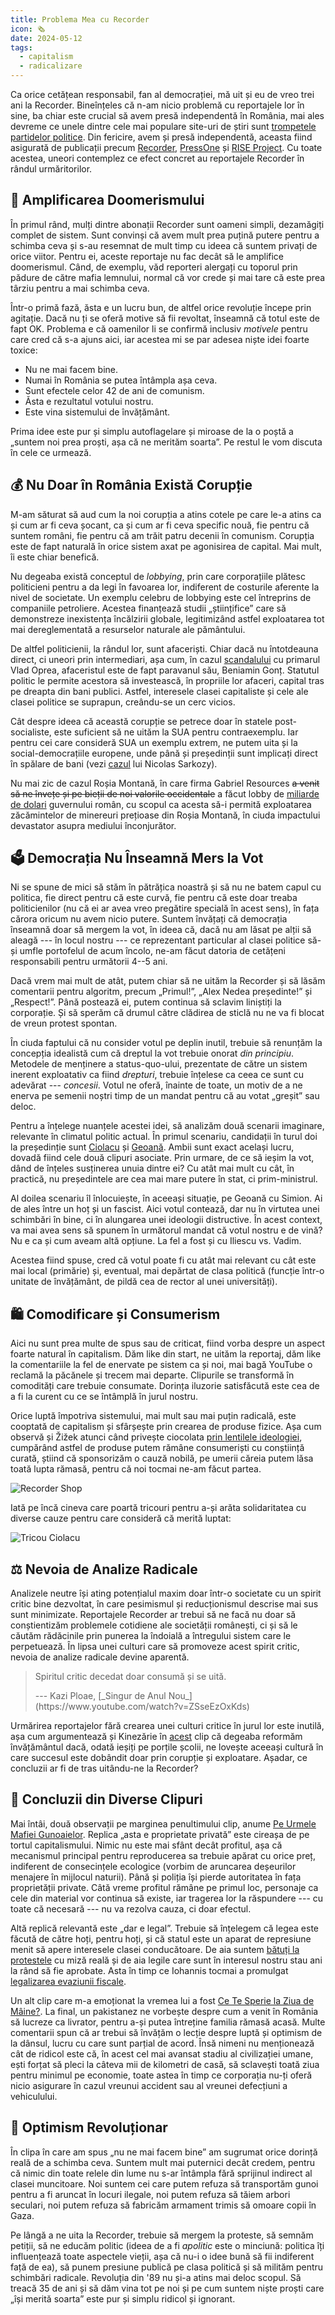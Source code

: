 ```yaml
---
title: Problema Mea cu Recorder
icon: 🗞️
date: 2024-05-12
tags:
  - capitalism
  - radicalizare
---
```


Ca orice cetățean responsabil, fan al democrației, mă uit și eu de vreo trei ani la Recorder. Bineînțeles că n-am nicio problemă cu reportajele lor în sine, ba chiar este crucial să avem presă independentă în România, mai ales devreme ce unele dintre cele mai populare site-uri de știri sunt [trompetele partidelor politice](https://www.hotnews.ro/stiri-politic-26748470-milion-euro-din-bani-publici-pnl-pentru-site-digi24-articolele-nu-fost-marcate-semnul-libertatea.htm). Din fericire, avem și presă independentă, aceasta fiind asigurată de publicații precum [Recorder](https://recorder.ro/), [PressOne](https://pressone.ro/) și [RISE Project](https://www.riseproject.ro/en/). Cu toate acestea, uneori contemplez ce efect concret au reportajele Recorder în rândul urmăritorilor.

## 🌋 Amplificarea Doomerismului

În primul rând, mulți dintre abonații Recorder sunt oameni simpli, dezamăgiți complet de sistem. Sunt convinși că avem mult prea puțină putere pentru a schimba ceva și s-au resemnat de mult timp cu ideea că suntem privați de orice viitor. Pentru ei, aceste reportaje nu fac decât să le amplifice doomerismul. Când, de exemplu, văd reporteri alergați cu toporul prin pădure de către mafia lemnului, normal că vor crede și mai tare că este prea târziu pentru a mai schimba ceva.

Într-o primă fază, ăsta e un lucru bun, de altfel orice revoluție începe prin agitație. Dacă nu ți se oferă motive să fii revoltat, înseamnă că totul este de fapt OK. Problema e că oamenilor li se confirmă inclusiv _motivele_ pentru care cred că s-a ajuns aici, iar acestea mi se par adesea niște idei foarte toxice:

- Nu ne mai facem bine.
- Numai în România se putea întâmpla așa ceva.
- Sunt efectele celor 42 de ani de comunism.
- Ăsta e rezultatul votului nostru.
- Este vina sistemului de învățământ.

Prima idee este pur și simplu autoflagelare și miroase de la o poștă a „suntem noi prea proști, așa că ne merităm soarta”. Pe restul le vom discuta în cele ce urmează.

## 💰 Nu Doar în România Există Corupție

M-am săturat să aud cum la noi corupția a atins cotele pe care le-a atins ca și cum ar fi ceva șocant, ca și cum ar fi ceva specific nouă, fie pentru că suntem români, fie pentru că am trăit patru decenii în comunism. Corupția este de fapt naturală în orice sistem axat pe agonisirea de capital. Mai mult, îi este chiar benefică.

Nu degeaba există conceptul de _lobbying_, prin care corporațiile plătesc politicieni pentru a da legi în favoarea lor, indiferent de costurile aferente la nivel de societate. Un exemplu celebru de lobbying este cel întreprins de companiile petroliere. Acestea finanțează studii „științifice” care să demonstreze inexistența încălzirii globale, legitimizând astfel exploatarea tot mai dereglementată a resurselor naturale ale pământului.

De altfel politicienii, la rândul lor, sunt afaceriști. Chiar dacă nu întotdeauna direct, ci uneori prin intermediari, așa cum, în cazul [scandalului](https://recorder.ro/cartelul-din-carpati/) cu primarul Vlad Oprea, afaceristul este de fapt paravanul său, Beniamin Gonț. Statutul politic le permite acestora să investească, în propriile lor afaceri, capital tras pe dreapta din bani publici. Astfel, interesele clasei capitaliste și cele ale clasei politice se suprapun, creându-se un cerc vicios.

Cât despre ideea că această corupție se petrece doar în statele post-socialiste, este suficient să ne uităm la SUA pentru contraexemplu. Iar pentru cei care consideră SUA un exemplu extrem, ne putem uita și la social-democrațiile europene, unde până și președinții sunt implicați direct în spălare de bani (vezi [cazul](https://en.wikipedia.org/wiki/Nicolas_Sarkozy_corruption_trial) lui Nicolas Sarkozy).

Nu mai zic de cazul Roșia Montană, în care firma Gabriel Resources ~~a venit să ne învețe și pe bieții de noi valorile occidentale~~ a făcut lobby de [miliarde de dolari](https://romania.europalibera.org/a/afacerea-rosia-montana-politicieni-evolutie-actiuni-gabriel-resources/32858316.html) guvernului român, cu scopul ca acesta să-i permită exploatarea zăcămintelor de minereuri prețioase din Roșia Montană, în ciuda impactului devastator asupra mediului înconjurător.

## 🗳️ Democrația Nu Înseamnă Mers la Vot

Ni se spune de mici să stăm în pătrățica noastră și să nu ne batem capul cu politica, fie direct pentru că este curvă, fie pentru că este doar treaba politicienilor (nu că ei ar avea vreo pregătire specială în acest sens), în fața cărora oricum nu avem nicio putere. Suntem învățați că democrația înseamnă doar să mergem la vot, în ideea că, dacă nu am lăsat pe alții să aleagă --- în locul nostru --- ce reprezentant particular al clasei politice să-și umfle portofelul de acum încolo, ne-am făcut datoria de cetățeni responsabili pentru următorii 4--5 ani.

Dacă vrem mai mult de atât, putem chiar să ne uităm la Recorder și să lăsăm comentarii pentru algoritm, precum „Primul!”, „Alex Nedea președinte!” și „Respect!”. Până postează ei, putem continua să sclavim liniștiți la corporație. Și să sperăm că drumul către clădirea de sticlă nu ne va fi blocat de vreun protest spontan.

În ciuda faptului că nu consider votul pe deplin inutil, trebuie să renunțăm la concepția idealistă cum că dreptul la vot trebuie onorat _din principiu_. Metodele de menținere a status-quo-ului, prezentate de către un sistem inerent exploatativ ca fiind _drepturi_, trebuie înțelese ca ceea ce sunt cu adevărat --- _concesii_. Votul ne oferă, înainte de toate, un motiv de a ne enerva pe semenii noștri timp de un mandat pentru că au votat „greșit” sau deloc.

Pentru a înțelege nuanțele acestei idei, să analizăm două scenarii imaginare, relevante în climatul politic actual. În primul scenariu, candidații în turul doi la președinție sunt [Ciolacu](https://www.youtube.com/watch?v=93n-cfNzPOw) și [Geoană](https://www.youtube.com/watch?v=zIrEymjxftI). Ambii sunt exact același lucru, dovadă fiind cele două clipuri asociate. Prin urmare, de ce să ieșim la vot, dând de înțeles susținerea unuia dintre ei? Cu atât mai mult cu cât, în practică, nu președintele are cea mai mare putere în stat, ci prim-ministrul.

Al doilea scenariu îl înlocuiește, în aceeași situație, pe Geoană cu Simion. Ai de ales între un hoț și un fascist. Aici votul contează, dar nu în virtutea unei schimbări în bine, ci în alungarea unei ideologii distructive. În acest context, va mai avea sens să spunem în următorul mandat că votul nostru e de vină? Nu e ca și cum aveam altă opțiune. La fel a fost și cu Iliescu vs. Vadim.

Acestea fiind spuse, cred că votul poate fi cu atât mai relevant cu cât este mai local (primărie) și, eventual, mai depărtat de clasa politică (funcție într-o unitate de învățământ, de pildă cea de rector al unei universități).

## 🛍️ Comodificare și Consumerism

Aici nu sunt prea multe de spus sau de criticat, fiind vorba despre un aspect foarte natural în capitalism. Dăm like din start, ne uităm la reportaj, dăm like la comentariile la fel de enervate pe sistem ca și noi, mai bagă YouTube o reclamă la păcănele și trecem mai departe. Clipurile se transformă în comodități care trebuie consumate. Dorința iluzorie satisfăcută este cea de a fi la curent cu ce se întâmplă în jurul nostru.

Orice luptă împotriva sistemului, mai mult sau mai puțin radicală, este cooptată de capitalism și sfârșește prin crearea de produse fizice. Așa cum observă și Žižek atunci când privește ciocolata [prin lentilele ideologiei](https://www.youtube.com/watch?v=rxvOFeexgU4&t=186s), cumpărând astfel de produse putem rămâne consumeriști cu conștiință curată, știind că sponsorizăm o cauză nobilă, pe umerii căreia putem lăsa toată lupta rămasă, pentru că noi tocmai ne-am făcut partea.

![Recorder Shop](../../assets/posts/recorder-shop.png)

Iată pe încă cineva care poartă tricouri pentru a-și arăta solidaritatea cu diverse cauze pentru care consideră că merită luptat:

![Tricou Ciolacu](../../assets/posts/ciolacu-t-shirt.jpg)

## ⚖️ Nevoia de Analize Radicale

Analizele neutre își ating potențialul maxim doar într-o societate cu un spirit critic bine dezvoltat, în care pesimismul și reducționismul descrise mai sus sunt minimizate. Reportajele Recorder ar trebui să ne facă nu doar să conștientizăm problemele cotidiene ale societății românești, ci și să le căutăm rădăcinile prin punerea la îndoială a întregului sistem care le perpetuează. În lipsa unei culturi care să promoveze acest spirit critic, nevoia de analize radicale devine aparentă.

> Spiritul critic decedat doar consumă și se uită.
>
> <p class="text-right">--- Kazi Ploae, [_Singur de Anul Nou_](https://www.youtube.com/watch?v=ZSseEzOxKds)</p>

Urmărirea reportajelor fără crearea unei culturi critice în jurul lor este inutilă, așa cum argumentează și Kinezărie în [acest](https://www.youtube.com/watch?v=AxLySQF7LS8) clip că degeaba reformăm învățământul dacă, odată ieșiți pe porțile școlii, ne lovește aceeași cultură în care succesul este dobândit doar prin corupție și exploatare. Așadar, ce concluzii ar fi de tras uitându-ne la Recorder?

## 🔬 Concluzii din Diverse Clipuri

Mai întâi, două observații pe marginea penultimului clip, anume [Pe Urmele Mafiei Gunoaielor](https://www.youtube.com/watch?v=WHgwT-F05J4). Replica „asta e proprietate privată” este cireașa de pe tortul capitalismului. Nimic nu este mai sfânt decât profitul, așa că mecanismul principal pentru reproducerea sa trebuie apărat cu orice preț, indiferent de consecințele ecologice (vorbim de aruncarea deșeurilor menajere în mijlocul naturii). Până și poliția își pierde autoritatea în fața proprietății private. Câtă vreme profitul rămâne pe primul loc, personaje ca cele din material vor continua să existe, iar tragerea lor la răspundere --- cu toate că necesară --- nu va rezolva cauza, ci doar efectul.

Altă replică relevantă este „dar e legal”. Trebuie să înțelegem că legea este făcută de către hoți, pentru hoți, și că statul este un aparat de represiune menit să apere interesele clasei conducătoare. De aia suntem [bătuți la protestele](https://www.youtube.com/watch?v=OF4fu3BS_Vc) cu miză reală și de aia legile care sunt în interesul nostru stau ani la rând să fie aprobate. Asta în timp ce Iohannis tocmai a promulgat [legalizarea evaziunii fiscale](https://www.digi24.ro/digieconomic/financiar/iohannis-a-dat-decret-evaziunea-fiscala-sub-1-milion-de-euro-nu-mai-e-inchisoare-daca-se-plateste-prejudiciul-18075).

Un alt clip care m-a emoționat la vremea lui a fost [Ce Te Sperie la Ziua de Mâine?](https://www.youtube.com/watch?v=amgXE5M11pk). La final, un pakistanez ne vorbește despre cum a venit în România să lucreze ca livrator, pentru a-și putea întreține familia rămasă acasă. Multe comentarii spun că ar trebui să învățăm o lecție despre luptă și optimism de la dânsul, lucru cu care sunt parțial de acord. Însă nimeni nu menționează cât de ridicol este că, în acest cel mai avansat stadiu al civilizației umane, ești forțat să pleci la câteva mii de kilometri de casă, să sclavești toată ziua pentru minimul pe economie, toate astea în timp ce corporația nu-ți oferă nicio asigurare în cazul vreunui accident sau al vreunei defecțiuni a vehiculului.

## 🎉 Optimism Revoluționar

În clipa în care am spus „nu ne mai facem bine” am sugrumat orice dorință reală de a schimba ceva. Suntem mult mai puternici decât credem, pentru că nimic din toate relele din lume nu s-ar întâmpla fără sprijinul indirect al clasei muncitoare. Noi suntem cei care putem refuza să transportăm gunoi pentru a fi aruncat în locuri ilegale, noi putem refuza să tăiem arbori seculari, noi putem refuza să fabricăm armament trimis să omoare copii în Gaza.

Pe lângă a ne uita la Recorder, trebuie să mergem la proteste, să semnăm petiții, să ne educăm politic (ideea de a fi _apolitic_ este o minciună: politica îți influențează toate aspectele vieții, așa că nu-i o idee bună să fii indiferent față de ea), să punem presiune publică pe clasa politică și să milităm pentru schimbări radicale. Revoluția din '89 nu și-a atins mai deloc scopul. Să treacă 35 de ani și să dăm vina tot pe noi și pe cum suntem niște proști care „își merită soarta” este pur și simplu ridicol și ignorant.
